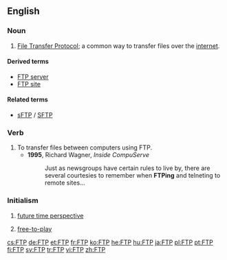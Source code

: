 ==English==
{{wikipedia}}

===Noun===
{{en-noun|-}}

# {{label|en|Internet}} [[File Transfer Protocol]]; a common way to transfer files over the [[internet]].

====Derived terms====
* [[FTP server]]
* [[FTP site]]

====Related terms====
* [[sFTP]] / [[SFTP]]

===Verb===
{{en-verb}}

# To transfer files between computers using FTP.
#* '''1995''', Richard Wagner, ''Inside CompuServe''
#*: Just as newsgroups have certain rules to live by, there are several courtesies to remember when '''FTPing''' and telneting to remote sites...

===Initialism===
{{rfc-header|Initialism}}
{{en-initialism}}

# {{label|en|psychology}} [[future time perspective]]
# {{label|en|video games}} [[free-to-play]]

[[cs:FTP]]
[[de:FTP]]
[[et:FTP]]
[[fr:FTP]]
[[ko:FTP]]
[[he:FTP]]
[[hu:FTP]]
[[ja:FTP]]
[[pl:FTP]]
[[pt:FTP]]
[[fi:FTP]]
[[sv:FTP]]
[[tr:FTP]]
[[vi:FTP]]
[[zh:FTP]]